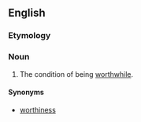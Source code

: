 ==English==
===Etymology===
{{suffix|worthwhile|ness}}

===Noun===
{{en-noun|-}}
# The condition of being [[worthwhile]].

====Synonyms====
*[[worthiness]]